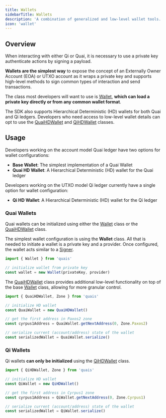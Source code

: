 ```yaml
---
title: Wallets
sidebarTitle: Wallets
description: 'A combination of generalized and low-level wallet tools.'
icon: 'wallet'
---
```


## Overview

When interacting with either Qi or Quai, it is necessary to use a private key authenticate actions by signing a payload.

**Wallets are the simplest way** to expose the concept of an Externally Owner Account (EOA) or UTXO account as it wraps a private key and supports high-level methods to sign common types of interaction and send transactions.

The class most developers will want to use is [Wallet](/sdk/content/classes/Wallet), **which can load a private key directly or from any common wallet format**.

The SDK also supports Hierarchical Deterministic (HD) wallets for both Quai and Qi ledgers. Developers who need access to low-level wallet details can opt to use the [QuaiHDWallet](/sdk/content/classes/QuaiHDWallet) and [QiHDWallet](/sdk/content/classes/QiHDWallet) classes.

## Usage

Developers working on the account model Quai ledger have two options for wallet configurations:

- **Base Wallet**: The simplest implementation of a Quai Wallet
- **Quai HD Wallet**: A Hierarchical Deterministic (HD) wallet for the Quai ledger

Developers working on the UTXO model Qi ledger currently have a single option for wallet configuration:

- **Qi HD Wallet**: A Hierarchical Deterministic (HD) wallet for the Qi ledger

### Quai Wallets

Quai wallets can be initialized using either the [Wallet](/sdk/content/classes/Wallet) class or the [QuaiHDWallet](/sdk/content/classes/QuaiHDWallet) class.

The simplest wallet configuration is using the **Wallet** class. All that is needed to initiate a wallet is a private key and a provider. Once configured, the wallet acts similar to a [Signer](/sdk/content/classes/Signer). 

```js
import { Wallet } from 'quais'

// initialize wallet from private key
const wallet = new Wallet(privateKey, provider)
```

The [QuaiHDWallet](/sdk/content/classes/QuaiHDWallet) class provides additional low-level functionality on top of the base [Wallet](/sdk/content/classes/Wallet) class, allowing for more granular control.

```js
import { QuaiHDWallet, Zone } from 'quais'

// initialize HD wallet
const QuaiWallet = new QuaiHDWallet()

// get the first address in Paxos2 zone
const cyrpus1Address = QuaiWallet.getNextAddress(0, Zone.Paxos2)

// serialize current (account/address) state of the wallet
const serializedWallet = QuaiWallet.serialize() 
```

### Qi Wallets

Qi wallets **can only be initialized** using the [QiHDWallet](/sdk/content/classes/QiHDWallet) class.

```js
import { QiHDWallet, Zone } from 'quais'

// initialize HD wallet
const QiWallet = new QiHDWallet()

// get the first address in Cyrpus1 zone
const cyrpus1Address = QiWallet.getNextAddress(0, Zone.Cyrpus1)

// serialize current (account/address) state of the wallet
const serializedWallet = QiWallet.serialize() 
```
